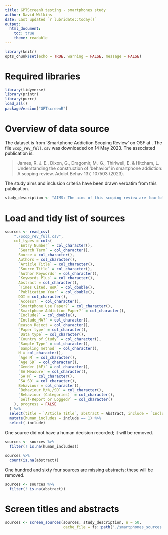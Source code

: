 ```yaml
---
title: GPTScreenR testing - smartphones study
author: David Wilkins
date: Last updated `r lubridate::today()`
output:
  html_document:
    toc: true
    theme: readable
---
```


```r
library(knitr)
opts_chunk$set(echo = TRUE, warning = FALSE, message = FALSE)
```

# Required libraries

```r
library(tidyverse)
library(printr)
library(purrr)
load_all()
packageVersion("GPTscreenR")
```

# Overview of data source

The dataset is from 'Smartphone Addiction Scoping Review' on OSF at \url{https://osf.io/jnxch}. The file `Scop_rev_full.csv` was downloaded on 14 May 2023. The associated publication is:

> James, R. J. E., Dixon, G., Dragomir, M.-G., Thirlwell, E. & Hitcham, L. Understanding the construction of ‘behavior’ in smartphone addiction: A scoping review. Addict Behav 137, 107503 (2023).

The study aims and inclusion criteria have been drawn verbatim from this publication.

```r
study_description <- "AIMS: The aims of this scoping review are fourfold: (1) to categorise what kinds of behavior are measured in the smartphone addiction literature, (2) identify how frequently behavior is measured, (3) how behavior is measured (self-report vs logged), and (4) whether these have changed over time.\n\nINCLUSION CRITERIA:\n- Was the paper focused on smartphone addiction? (i.e. did it include an addiction measure, and if not was the paper substantially focused on the topic e.g. for qualitative studies).\n- Did the paper report the use of primary data? i.e. not a literature review, theoretical paper, systematic review or meta-analysis, and not reporting data previously reported in the literature (e.g. reuse of data, secondary analysis of an existing data set). Secondary data were removed because reporting of data will be limited to key variables of interest and overlap. For longitudinal or intervention studies that were included, measurements were taken at baseline or the first wave that smartphone addiction was included as a variable.\n- Was the paper written in English?"
```

# Load and tidy list of sources

```r
sources <- read_csv(
    "./Scop_rev_full.csv",
    col_types = cols(
      `Entry Number` = col_character(),
      `Search Term` = col_character(),
      Source = col_character(),
      Authors = col_character(),
      `Article Title` = col_character(),
      `Source Title` = col_character(),
      `Author Keywords` = col_character(),
      `Keywords Plus` = col_character(),
      Abstract = col_character(),
      `Times Cited, WoK` = col_double(),
      `Publication Year` = col_double(),
      DOI = col_character(),
      `Access?` = col_character(),
      `Smartphone Use Paper?` = col_character(),
      `Smartphone Addiction Paper?` = col_character(),
      `Include?` = col_double(),
      `Include_MA?` = col_character(),
      Reason_Reject = col_character(),
      `Paper type` = col_character(),
      `Data type` = col_character(),
      `Country of Study` = col_character(),
      `Sample Type` = col_character(),
      `Sampling method` = col_character(),
      N = col_character(),
      `Age M` = col_character(),
      `Age SD` = col_character(),
      `Gender (%F)` = col_character(),
      `SA Measure` = col_character(),
      `SA M` = col_character(),
      `SA SD` = col_character(),
      Behaviour = col_character(),
      `Behaviour M/%,/SD` = col_character(),
      `Behaviour (Categories)` = col_character(),
      `Self-Report or Logged?` = col_character()
    ), progress = FALSE
  ) %>% 
  select(title = `Article Title`, abstract = Abstract, include = `Include?`) %>%
  mutate(human_includes = include == 1) %>%
  select(-include)
```

One source did not have a human decision recorded; it will be removed.

```r
sources <- sources %>%
  filter(! is.na(human_includes))
```

```r
sources %>%
  count(is.na(abstract))
```

One hundred and sixty four sources are missing abstracts; these will be removed.

```r
sources <- sources %>%
  filter(! is.na(abstract))
```

# Screen titles and abstracts

```r
sources <- screen_sources(sources, study_description, n = 50,
                          cache_file = fs::path("./smartphones_sources.rds"))
```
